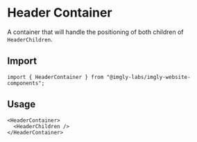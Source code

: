 
<Meta title="Components/Header/Header Container" />

# Header Container

A container that will handle the positioning of both children of `HeaderChildren`.

## Import

```tsx
import { HeaderContainer } from "@imgly-labs/imgly-website-components";
```

## Usage

```tsx
<HeaderContainer>
  <HeaderChildren />
</HeaderContainer>
```
